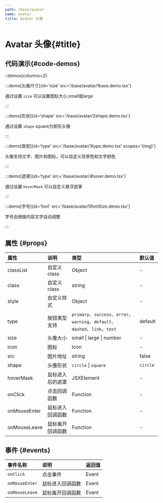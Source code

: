 ```yaml
---
path: /base/avatar
name: avatar
title: Avatar 头像
---
```


<div class="sys-ctx-main-left">

# Avatar 头像\{#title\}

## 代码演示\{#code-demos\}

::demos{columns=2}

:::demo[头像尺寸]{id='size' src='/base/avatar/1base.demo.tsx'}

通过设置 `size` 可以设置图标大小,small或large

:::


:::demo[形状]{id='shape' src='/base/avatar/2shape.demo.tsx'}

通过设置 `shape` square为矩形头像

:::

:::demo[类型]{id='type' src='/base/avatar/3type.demo.tsx' scopes='{img}'}

头像支持文字、图片和图标，可以自定义背景色和文字颜色

:::


:::demo[遮罩]{id='type' src='/base/avatar/4hover.demo.tsx'}

通过设置 `hoverMask` 可以自定义悬浮遮罩

:::


:::demo[字号]{id='font' src='/base/avatar/5fontSize.demo.tsx'}

字号会根据内容文字自动调整

:::



## 属性 \{#props\}

| 属性 | 说明 | 类型 | 默认值 |
| :--- | :---- | :--- | :--- |
|classList|自定义class|Object|-|
|class|自定义class|string|-|
|style|自定义样式|Object|-|
|type|按钮类型支持|`primary`、`success`、`error`、`warning`、`default`、`dashed`、`link`、`text`|default|
|size|头像大小|small &verbar; large &verbar; number|-|
|icon|图标|Icon|-|
|src|图片地址|string|false|
|shape|头像形状|`circle` &verbar; `square`|`circle`|
|hoverMask|鼠标进入后的遮罩|JSXElement|-|
|onClick|点击回调函数|Function|-|
|onMouseEnter|鼠标进入回调函数|Function|-|
|onMouseLeave|鼠标离开回调函数|Function|-|


## 事件 \{#events\}

| 事件名称 | 说明 | 返回值|
| :--- | :---- | :--- |
|`onClick`|点击事件|Event|
|`onMouseEnter`|鼠标进入回调函数|Event|
|`onMouseLeave`|鼠标离开回调函数|Event|


</div>

